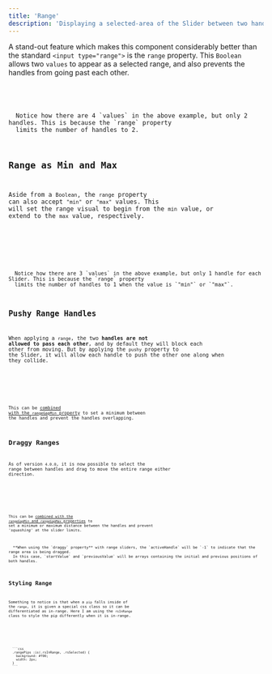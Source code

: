```yaml
---
title: 'Range'
description: 'Displaying a selected-area of the Slider between two handles'
---
```












A stand-out feature which makes this component considerably better than the standard `<input type="range">` is 
the `range` property. This `Boolean` allows two `values` to appear as a selected range, and also prevents the handles from going past each other.

<Demo name="Range as a Boolean" client:visible>
  <Range client:visible />
  <Code slot="svelte" code={cleanImport(RangeRaw)} lang="svelte" />
</Demo>

<Note type="alert">
  Notice how there are 4 `values` in the above example, but only 2 handles. This is because the `range` property
  limits the number of handles to 2.
</Note>






## Range as Min and Max

Aside from a `Boolean`, the `range` property can also accept `"min"` or `"max"` values. This will
set the range visual to begin from the `min` value, or extend to the `max` value, respectively.

<Demo name="min/max range" client:visible>
  <RangeMinMax client:visible />
  <Code slot="svelte" code={cleanImport(RangeMinMaxRaw)} lang="svelte" />
</Demo>

<Note type="alert">
  Notice how there are 3 `values` in the above example, but only 1 handle for each Slider. This is because the `range` property
  limits the number of handles to 1 when the value is `"min"` or `"max"`.
</Note>






## Pushy Range Handles

When applying a `range`, the two **handles are not allowed to pass each other**, and by default they will block each other from moving. 
But by applying the `pushy` property to the Slider, it will allow each handle to push the other one along when they collide.

<Demo name="Pushy vs. Regular" client:visible>
  <Pushy client:visible />
  <Code slot="svelte" code={cleanImport(PushyRaw)} lang="svelte" />
</Demo>

<Info>This can be [combined with the `rangeGapMin` property](./range-gaps#pushy-range-handles) to 
set a minimum between the handles and prevent the handles overlapping.</Info>





## Draggy Ranges

As of version `4.0.0`, it is now possible to select the range between handles and
drag to move the entire range either direction.

<Demo name="Draggy vs. Regular" client:visible>
  <Draggy client:visible />
  <Code slot="svelte" code={cleanImport(DraggyRaw)} lang="svelte" />
</Demo>

<Info>This can be [combined with the `rangeGapMin` and `rangeGapMax` properties](../range-gaps#draggy-range-handles) to 
set a minimum or maximum distance between the handles and prevent _'squashing'_ at the slider limits.</Info>

<Note type="alert" title="Draggy events">
  **When using the `draggy` property** with range sliders, the `activeHandle` will be `-1` to indicate that the range area is being dragged.
  In this case, `startValue` and `previousValue` will be arrays containing the initial and previous positions of both handles.
</Note>



## Styling Range

Something to notice is that when a `pip` falls inside of the `range`, it is given a special
css class so it can be differentiated as in-range. Here I am using the `rsInRange` class to
style the pip differently when it is in-range.

<Demo name="In-Range css style" client:visible>
  <InRangeCss client:visible />
  <Code slot="svelte" code={cleanImport(InRangeCssRaw)} lang="svelte" />
  <div slot="css">
  ```css
  .rangePips :is(.rsInRange, .rsSelected) {
    background: #f00;
    width: 2px;
  }
  ```
  </div>
</Demo>
